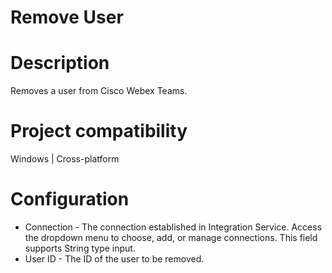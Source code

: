 ﻿# Remove User

# Description

Removes a user from Cisco Webex Teams.

# Project compatibility

Windows | Cross-platform

# Configuration

* Connection - The connection established in Integration Service. Access the dropdown menu to choose, add, or manage connections. This field supports String type input.
* User ID - The ID of the user to be removed.
